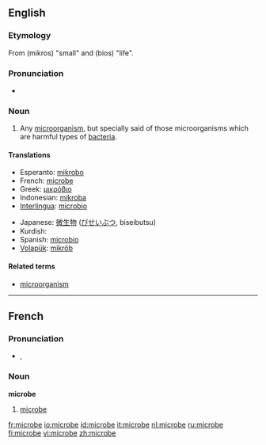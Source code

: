 ==English==

===Etymology===
From {{AGr.}} '''{{polytonic|[[μικρός]]}}''' (mikros) "small" and '''{{polytonic|[[βίος]]}}''' (bios) "life".

===Pronunciation===
*{{audio|en-us-microbe.ogg|Audio (US)}}

===Noun===
{{en-noun}}

# {{microbiology}} Any [[microorganism]], but specially said of those microorganisms which are harmful types of [[bacteria]].

====Translations====
{{trans-top|microorganism}}
*Esperanto: [[mikrobo]]
*French: [[microbe]] {{m}}
*Greek: [[μικρόβιο]]
*Indonesian: [[mikroba]]
*[[Interlingua]]: [[microbio]]
{{trans-mid}}
*Japanese: [[微生物]] ([[びせいぶつ]], biseibutsu)
*Kurdish: {{KUchar|[[میکرۆب]]}}
*Spanish: [[microbio]]
*[[Volapük]]: [[mikröb]]
{{trans-bottom}}

====Related terms====
*[[microorganism]]

----

==French==

===Pronunciation===
*{{IPA|/mi.kʁɔb/}}, {{SAMPA|/mi.kROb/}}

===Noun===
'''microbe''' {{m}}

# {{microbiology|lang=fr}} [[#English|microbe]]

[[fr:microbe]]
[[io:microbe]]
[[id:microbe]]
[[it:microbe]]
[[nl:microbe]]
[[ru:microbe]]
[[fi:microbe]]
[[vi:microbe]]
[[zh:microbe]]